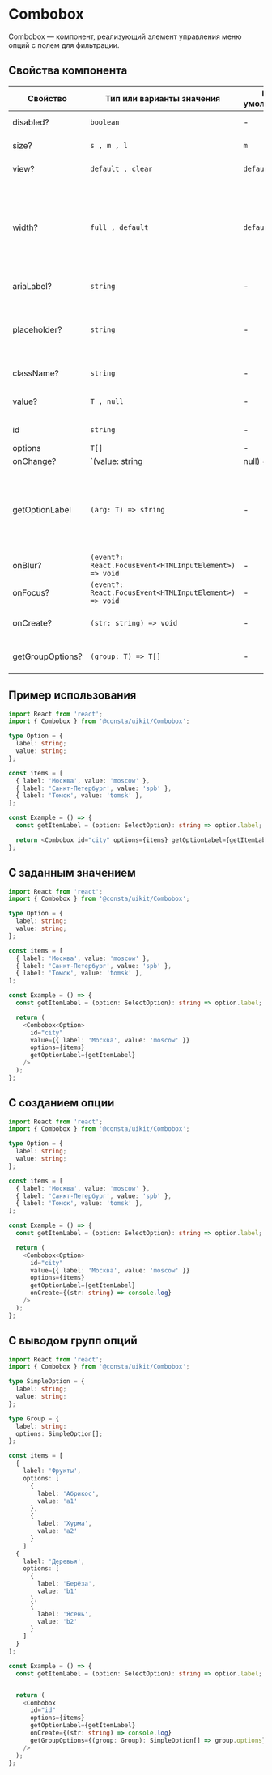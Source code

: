 
# Combobox

Combobox — компонент, реализующий элемент управления меню опций с полем для фильтрации.

## Cвойства компонента

| Свойство         | Тип или варианты значения                              | По умолчанию | Описание                                                                                              |
| ---------------- | ------------------------------------------------------ | ------------ | ----------------------------------------------------------------------------------------------------- |
| disabled?        | `boolean`                                              | -            | Активность компонента                                                                                 |
| size?            | `s , m , l`                                            | `m`          | Размер компонента                                                                                     |
| view?            | `default , clear`                                      | `default`    | Внешний вид компонента                                                                                |
| width?           | `full , default`                                       | `default`    | Cвойство определяет, какую ширину будет занимать компонент. `default` — ширина по размеру содержимого |
| ariaLabel?       | `string`                                               | -            | `aria` атрибут для метки                                                                              |
| placeholder?     | `string`                                               | -            | Placeholder — текст, который отобразится в качестве подсказки в пустом поле                           |
| className?       | `string`                                               | -            | Дополнительный класс                                                                                  |
| value?           | `T , null`                                             | -            | Значение селекта, по умолчанию `null`.                                                                |
| id               | `string`                                               | -            | Идентификатор селекта                                                                                 |
| options          | `T[]`                                                  | -            | Опции                                                                                                 |
| onChange?        | `(value: string | null) => void`                       | -            | Обработчик события изменения значения компонента                                                      |
| getOptionLabel   | `(arg: T) => string`                                   | -            | Функция для получения текста опции, который будет отображаться в поле для выбранного значения         |
| onBlur?          | `(event?: React.FocusEvent<HTMLInputElement>) => void` | -            | Обработчик события `blur`                                                                             |
| onFocus?         | `(event?: React.FocusEvent<HTMLInputElement>) => void` | -            | Обработчик события `focus`                                                                            |
| onCreate?        | `(str: string) => void`                                | -            | Функция для создания новой опции                                                                      |
| getGroupOptions? | `(group: T) => T[]`                                    | -            | Функция для получения опций из группы                                                                 |

## Пример использования

```ts
import React from 'react';
import { Combobox } from '@consta/uikit/Combobox';

type Option = {
  label: string;
  value: string;
};

const items = [
  { label: 'Москва', value: 'moscow' },
  { label: 'Санкт-Петербург', value: 'spb' },
  { label: 'Томск', value: 'tomsk' },
];

const Example = () => {
  const getItemLabel = (option: SelectOption): string => option.label;

  return <Combobox id="city" options={items} getOptionLabel={getItemLabel} />;
};
```

## С заданным значением

```ts
import React from 'react';
import { Combobox } from '@consta/uikit/Combobox';

type Option = {
  label: string;
  value: string;
};

const items = [
  { label: 'Москва', value: 'moscow' },
  { label: 'Санкт-Петербург', value: 'spb' },
  { label: 'Томск', value: 'tomsk' },
];

const Example = () => {
  const getItemLabel = (option: SelectOption): string => option.label;

  return (
    <Combobox<Option>
      id="city"
      value={{ label: 'Москва', value: 'moscow' }}
      options={items}
      getOptionLabel={getItemLabel}
    />
  );
};
```

## С созданием опции

```ts
import React from 'react';
import { Combobox } from '@consta/uikit/Combobox';

type Option = {
  label: string;
  value: string;
};

const items = [
  { label: 'Москва', value: 'moscow' },
  { label: 'Санкт-Петербург', value: 'spb' },
  { label: 'Томск', value: 'tomsk' },
];

const Example = () => {
  const getItemLabel = (option: SelectOption): string => option.label;

  return (
    <Combobox<Option>
      id="city"
      value={{ label: 'Москва', value: 'moscow' }}
      options={items}
      getOptionLabel={getItemLabel}
      onCreate={(str: string) => console.log}
    />
  );
};
```

## С выводом групп опций

```ts
import React from 'react';
import { Combobox } from '@consta/uikit/Combobox';

type SimpleOption = {
  label: string;
  value: string;
};

type Group = {
  label: string;
  options: SimpleOption[];
};

const items = [
  {
    label: 'Фрукты',
    options: [
      {
        label: 'Абрикос',
        value: 'а1'
      },
      {
        label: 'Хурма',
        value: 'a2'
      }
    ]
  {
    label: 'Деревья',
    options: [
      {
        label: 'Берёза',
        value: 'b1'
      },
      {
        label: 'Ясень',
        value: 'b2'
      }
    ]
  }
];

const Example = () => {
  const getItemLabel = (option: SelectOption): string => option.label;


  return (
    <Combobox
      id="id"
      options={items}
      getOptionLabel={getItemLabel}
      onCreate={(str: string) => console.log}
      getGroupOptions={(group: Group): SimpleOption[] => group.options}
    />
  );
};
```
